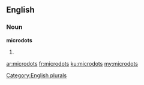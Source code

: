 ==English==

===Noun===
'''microdots'''

# {{plural of|[[microdot]]}}

[[Category:English plurals]]

[[ar:microdots]]
[[fr:microdots]]
[[ku:microdots]]
[[my:microdots]]